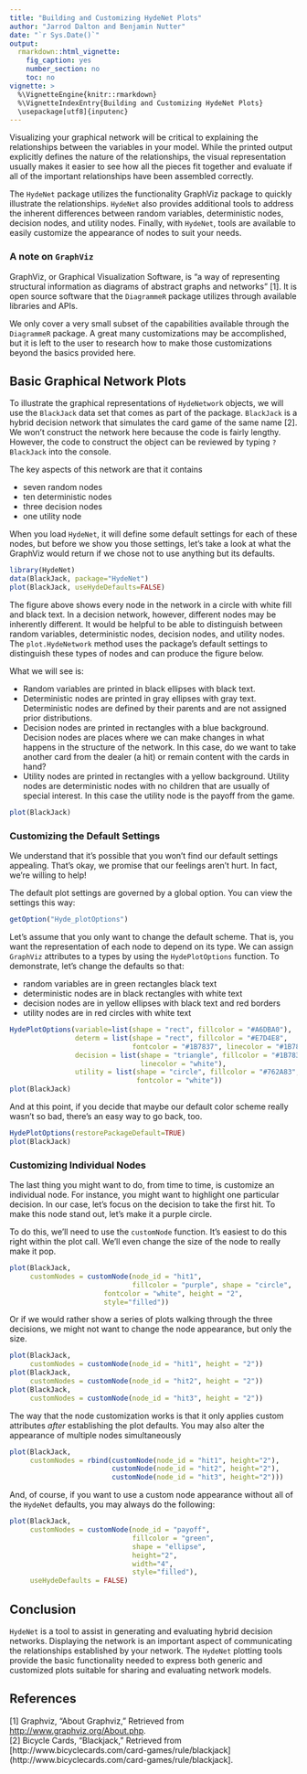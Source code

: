 ```yaml
---
title: "Building and Customizing HydeNet Plots"
author: "Jarrod Dalton and Benjamin Nutter"
date: "`r Sys.Date()`"
output:
  rmarkdown::html_vignette:
    fig_caption: yes
    number_section: no
    toc: no
vignette: >
  %\VignetteEngine{knitr::rmarkdown}
  %\VignetteIndexEntry{Building and Customizing HydeNet Plots}
  \usepackage[utf8]{inputenc}
---
```


Visualizing your graphical network will be critical to explaining the relationships between the variables in your model. While the printed output explicitly defines the nature of the relationships, the visual representation usually makes it easier to see how all the pieces fit together and evaluate if all of the important relationships have been assembled correctly.

The `HydeNet` package utilizes the functionality GraphViz package to quickly illustrate the relationships. `HydeNet` also provides additional tools to address the inherent differences between random variables, deterministic nodes, decision nodes, and utility nodes.  Finally, with `HydeNet`, tools are available to easily customize the appearance of nodes to suit your needs.

### A note on `GraphViz`
GraphViz, or Graphical Visualization Software, is "a way of representing structural information as diagrams of abstract graphs and networks" [1].  It is open source software that the `DiagrammeR` package utilizes through available libraries and APIs.  

We only cover a very small subset of the capabilities available through the `DiagrammeR` package. A great many customizations may be accomplished, but it is left to the user to research how to make those customizations beyond the basics provided here.

## Basic Graphical Network Plots
To illustrate the graphical representations of `HydeNetwork` objects, we will use the `BlackJack` data set that comes as part of the package.  `BlackJack` is a hybrid decision network that simulates the card game of the same name [2].  We won't construct the network here because the code is fairly lengthy.  However, the code to construct the object can be reviewed by typing `?BlackJack` into the console.

The key aspects of this network are that it contains

* seven random nodes
* ten deterministic nodes
* three decision nodes
* one utility node

When you load `HydeNet`, it will define some default settings for each of these nodes, but before we show you those settings, let's take a look at what the GraphViz would return if we chose not to use anything but its defaults.

```r
library(HydeNet)
data(BlackJack, package="HydeNet")
plot(BlackJack, useHydeDefaults=FALSE)
```

The figure above shows every node in the network in a circle with white fill and black text. In a decision network, however, different nodes may be inherently different.  It would be helpful to be able to distinguish between random variables, deterministic nodes, decision nodes, and utility nodes.  The `plot.HydeNetwork` method uses the package's default settings to distinguish these types of nodes and can produce the figure below.

What we will see is:

* Random variables are printed in black ellipses with black text.
* Deterministic nodes are printed in gray ellipses with gray text.  
  Deterministic nodes are defined by their parents and are not assigned 
  prior distributions.
* Decision nodes are printed in rectangles with a blue background. Decision 
  nodes are places where we can make changes in what happens in the structure 
  of the network.  In this case, do we want to take another card from the 
  dealer (a hit) or remain content with the cards in hand?
* Utility nodes are printed in rectangles with a yellow background. Utility
  nodes are deterministic nodes with no children that are usually of special 
  interest.  In this case the utility node is the payoff from the game.

```r
plot(BlackJack)
```

### Customizing the Default Settings
We understand that it's possible that you won't find our default settings appealing.  That's okay, we promise that our feelings aren't hurt. In fact, we're willing to help!  

The default plot settings are governed by a global option.  You can view the settings this way:

```r
getOption("Hyde_plotOptions")
```

Let's assume that you only want to change the default scheme.  That is, you want the representation of each node to depend on its type.  We can assign `GraphViz` attributes to a types by using the `HydePlotOptions` function.  To demonstrate, let's change the defaults so that:

* random variables are in green rectangles black text
* deterministic nodes are in black rectangles with white text
* decision nodes are in yellow ellipses with black text and red borders
* utility nodes are in red circles with white text

```r
HydePlotOptions(variable=list(shape = "rect", fillcolor = "#A6DBA0"),
                determ = list(shape = "rect", fillcolor = "#E7D4E8",
                              fontcolor = "#1B7837", linecolor = "#1B7837"),
                decision = list(shape = "triangle", fillcolor = "#1B7837",
                                linecolor = "white"),
                utility = list(shape = "circle", fillcolor = "#762A83", 
                               fontcolor = "white"))
plot(BlackJack)
```

And at this point, if you decide that maybe our default color scheme really wasn't so bad, there's an easy way to go back, too.

```r
HydePlotOptions(restorePackageDefault=TRUE)
plot(BlackJack)
```

### Customizing Individual Nodes
The last thing you might want to do, from time to time, is customize an individual node.  For instance, you might want to highlight one particular decision.  In our case, let's focus on the decision to take the first hit.  To make this node stand out, let's make it a purple circle.

To do this, we'll need to use the `customNode` function.  It's easiest to do this right within the plot call.  We'll even change the size of the node to really make it pop.

```r
plot(BlackJack,
     customNodes = customNode(node_id = "hit1",
                              fillcolor = "purple", shape = "circle",
                       fontcolor = "white", height = "2",
                       style="filled"))
```

Or if we would rather show a series of plots walking through the three decisions, we might not want to change the node appearance, but only the size.

```r
plot(BlackJack,
     customNodes = customNode(node_id = "hit1", height = "2"))
plot(BlackJack,
     customNodes = customNode(node_id = "hit2", height = "2"))
plot(BlackJack,
     customNodes = customNode(node_id = "hit3", height = "2"))
```

The way that the node customization works is that it only applies custom attributes _after_ establishing the plot defaults.  You may also alter the appearance of 
multiple nodes simultaneously

```r
plot(BlackJack,
     customNodes = rbind(customNode(node_id = "hit1", height="2"),
                         customNode(node_id = "hit2", height="2"),
                         customNode(node_id = "hit3", height="2")))
```

And, of course, if you want to use a custom node appearance without all of the `HydeNet` defaults, you may always do the following:

```r
plot(BlackJack,
     customNodes = customNode(node_id = "payoff", 
                              fillcolor = "green", 
                              shape = "ellipse", 
                              height="2", 
                              width="4",
                              style="filled"),
     useHydeDefaults = FALSE)
```

## Conclusion
`HydeNet` is a tool to assist in generating and evaluating hybrid decision networks.  Displaying the network is an important aspect of communicating the relationships established by your network.  The `HydeNet` plotting tools provide the basic functionality needed to express both generic and customized plots suitable for sharing and evaluating network models.


## References
[1] Graphviz, "About Graphviz," Retrieved from [http://www.graphviz.org/About.php](http://www.graphviz.org/About.php).  
[2] Bicycle Cards, "Blackjack," Retrieved from [http://www.bicyclecards.com/card-games/rule/blackjack](http://www.bicyclecards.com/card-games/rule/blackjack].